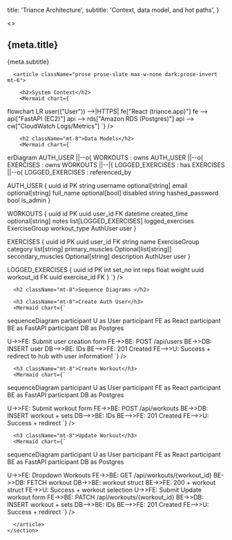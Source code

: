 
  title: 'Triance Architecture',
  subtitle: 'Context, data model, and hot paths',
}

<>
  <Head>
    <title>{`${meta.title} | Kaushik Ravi`}</title>
  </Head>
  <Navbar />
  <main className="px-6 md:px-10 lg:px-16">
    <section className="mx-auto max-w-4xl py-10">
      <h1 className="text-3xl md:text-4xl font-bold">{meta.title}</h1>
      <p className="mt-2 text-gray-600">{meta.subtitle}</p>

      <article className="prose prose-slate max-w-none dark:prose-invert mt-6">

        <h2>System Context</h2>
        <Mermaid chart={`
flowchart LR
  user(("User")) -->|HTTPS| fe["React (triance.app)"]
  fe --> api["FastAPI (EC2)"]
  api --> rds["Amazon RDS (Postgres)"]
  api --> cw["CloudWatch Logs/Metrics"]
`} />


        <h2 className="mt-8">Data Models</h2>
        <Mermaid chart={`
erDiagram
  AUTH_USER ||--o{ WORKOUTS : owns
  AUTH_USER ||--o{ EXERCISES : owns
  WORKOUTS ||--|{ LOGGED_EXERCISES : has
  EXERCISES ||--o{ LOGGED_EXERCISES : referenced_by

  AUTH_USER {
    uuid id PK
    string username
    optional[string] email
    optional[string] full_name
    optional[bool] disabled
    string hashed_password
    bool is_admin
  }

  WORKOUTS {
    uuid id PK
    uuid user_id FK
    datetime created_time
    optional[string] notes
    list[LOGGED_EXERCISES] logged_exercises
    ExerciseGroup workout_type
    AuthUser user
  }

  EXERCISES {
    uuid id PK
    uuid user_id FK
    string name
    ExerciseGroup category
    list[string] primary_muscles
    Optional[list[string]] secondary_muscles
    Optional[string] description
    AuthUser user 
  }

  LOGGED_EXERCISES {
    uuid id PK
    int set_no
    int reps
    float weight
    uuid workout_id FK
    uuid exercise_id FK
  }
`} />

      <h2 className="mt-8">Sequence Diagrams </h2>

      <h3 className="mt-8">Create Auth User</h3>
      <Mermaid chart={`
sequenceDiagram
  participant U as User
  participant FE as React
  participant BE as FastAPI
  participant DB as Postgres

  U->>FE: Submit user creation form
  FE->>BE: POST /api/users
  BE->>DB: INSERT user
  DB-->>BE: IDs
  BE-->>FE: 201 Created
  FE-->>U: Success + redirect to hub with user information!
`} />


      <h3 className="mt-8">Create Workout</h3>
      <Mermaid chart={`
sequenceDiagram
  participant U as User
  participant FE as React
  participant BE as FastAPI
  participant DB as Postgres

  U->>FE: Submit workout form
  FE->>BE: POST /api/workouts
  BE->>DB: INSERT workout + sets
  DB-->>BE: IDs
  BE-->>FE: 201 Created
  FE-->>U: Success + redirect
`} />

      <h3 className="mt-8">Update Workout</h3>
      <Mermaid chart={`
sequenceDiagram
  participant U as User
  participant FE as React
  participant BE as FastAPI
  participant DB as Postgres

  U->>FE: Dropdown Workouts
  FE->>BE: GET /api/workouts/{workout_id}
  BE->>DB: FETCH workout
  DB->>BE: workout struct
  BE->>FE: 200 + workout struct
  FE->>U: Success + workout selection
  U->>FE: Submit Update workout form
  FE->>BE: PATCH /api/workouts/{workout_id}
  BE->>DB: INSERT workout + sets
  DB-->>BE: IDs
  BE-->>FE: 201 Created
  FE-->>U: Success + redirect
`} />

      </article>
    </section>
  </main>
</>